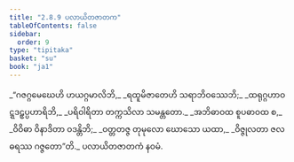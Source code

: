 ```yaml
---
title: "2.8.9 ပလာယိတဇာတက"
tableOfContents: false
sidebar:
  order: 9
type: "tipitaka"
basket: "su"
book: "ja1"
---
```



<DynamicBreadcrumb />

<Division number="157" book="ja1" e="ch" v="22" p="62">

<Paragraph number="594" type="verses" book="ja1">
_“ဂဇဂ္ဂမေဃေဟိ ဟယဂ္ဂမာလိဘိ,_  
_ရထူမိဇာတေဟိ သရာဘိဝဿေဘိ;_  
_ထရုဂ္ဂဟာဝဋ္ဋဒဠှပ္ပဟာရိဘိ,_  
_ပရိဝါရိတာ တက္ကသိလာ သမန္တတော._  

</Paragraph>

</Division>
<Division number="158" book="ja1" e="ch" v="22" p="63">

<Paragraph number="595" type="verses" book="ja1">
_အဘိဓာဝထ စူပဓာဝထ စ,_  
_ဝိဝိဓာ ဝိနာဒိတာ ဝဒန္တိဘိ;_  
_ဝတ္တတဇ္ဇ တုမုလော ဃောသော ယထာ,_  
_ဝိဇ္ဇုလတာ ဇလဓရဿ ဂဇ္ဇတော”တိ._  


</Paragraph>
</Division>

<Paragraph number="596" type="center" book="ja1">
ပလာယိတဇာတကံ နဝမံ.
</Paragraph>